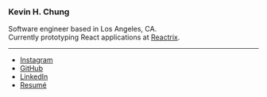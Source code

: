
### Kevin H. Chung

Software engineer based in Los Angeles, CA.<br/>
Currently prototyping React applications at [Reactrix](https://www.reactrix.app/).

---

- [Instagram](https://instagram.com/kevhjc)
- [GitHub](https://github.com/kevhjc)
- [LinkedIn](https://www.linkedin.com/in/kevc/)
- [Resumé](https://read.cv/kevc)
